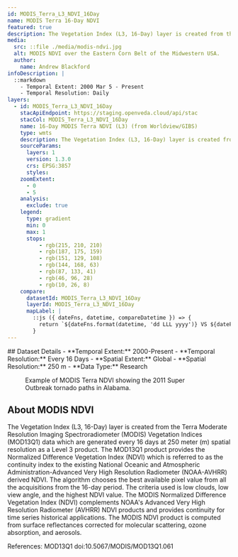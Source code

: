 ```yaml
---
id: MODIS_Terra_L3_NDVI_16Day
name: MODIS Terra 16-Day NDVI
featured: true
description: The Vegetation Index (L3, 16-Day) layer is created from the Terra Moderate Resolution Imaging Spectroradiometer (MODIS) Vegetation Indices (MOD13Q1) data which are generated every 16 days at 250 meter (m) spatial resolution as a Level 3 product.
media:
  src: ::file ./media/modis-ndvi.jpg
  alt: MODIS NDVI over the Eastern Corn Belt of the Midwestern USA.
  author:
    name: Andrew Blackford
infoDescription: |
  ::markdown
    - Temporal Extent: 2000 Mar 5 - Present
    - Temporal Resolution: Daily
layers:
  - id: MODIS_Terra_L3_NDVI_16Day
    stacApiEndpoint: https://staging.openveda.cloud/api/stac
    stacCol: MODIS_Terra_L3_NDVI_16Day
    name: 16-Day MODIS Terra NDVI (L3) (from Worldview/GIBS)
    type: wmts
    description: The Vegetation Index (L3, 16-Day) layer is created from the Terra Moderate Resolution Imaging Spectroradiometer (MODIS) Vegetation Indices (MOD13Q1) data which are generated every 16 days at 250 meter (m) spatial resolution as a Level 3 product.
    sourceParams:
      layers: 1
      version: 1.3.0
      crs: EPSG:3857
      styles:
    zoomExtent:
      - 0
      - 5
    analysis:
      exclude: true
    legend:
      type: gradient
      min: 0
      max: 1
      stops:
          - rgb(215, 210, 210)
          - rgb(187, 175, 159)
          - rgb(151, 129, 108)
          - rgb(144, 168, 63)
          - rgb(87, 133, 41)
          - rgb(46, 96, 28)
          - rgb(10, 26, 8)
    compare:
      datasetId: MODIS_Terra_L3_NDVI_16Day
      layerId: MODIS_Terra_L3_NDVI_16Day
      mapLabel: |
        ::js ({ dateFns, datetime, compareDatetime }) => {
          return `${dateFns.format(datetime, 'dd LLL yyyy')} VS ${dateFns.format(compareDatetime, 'dd LLL yyyy')}`;
        }
---
```


<Block>
  <Prose>
  ## Dataset Details
  - **Temporal Extent:** 2000-Present
  - **Temporal Resolution:** Every 16 Days
  - **Spatial Extent:** Global
  - **Spatial Resolution:** 250 m
  - **Data Type:** Research
  </Prose>
<Figure>
  <Map
    datasetId='MODIS_Terra_L3_NDVI_16Day'
    layerId='MODIS_Terra_L3_NDVI_16Day'
    dateTime='2011-04-28'
    zoom={8}
    center={[-95.37,29.76]}
  />
  <Caption
    attrAuthor='NASA'
    attrUrl='https://nasa.gov/'
  >
  Example of MODIS Terra NDVI showing the 2011 Super Outbreak tornado paths in Alabama.
  </Caption>
</Figure>
</Block>


<Block>
<Prose>

## About MODIS NDVI

The Vegetation Index (L3, 16-Day) layer is created from the Terra Moderate Resolution Imaging Spectroradiometer (MODIS) Vegetation Indices (MOD13Q1) data which are generated every 16 days at 250 meter (m) spatial resolution as a Level 3 product. The MOD13Q1 product provides the Normalized Difference Vegetation Index (NDVI) which is referred to as the continuity index to the existing National Oceanic and Atmospheric Administration-Advanced Very High Resolution Radiometer (NOAA-AVHRR) derived NDVI. The algorithm chooses the best available pixel value from all the acquisitions from the 16-day period. The criteria used is low clouds, low view angle, and the highest NDVI value. The MODIS Normalized Difference Vegetation Index (NDVI) complements NOAA's Advanced Very High Resolution Radiometer (AVHRR) NDVI products and provides continuity for time series historical applications. The MODIS NDVI product is computed from surface reflectances corrected for molecular scattering, ozone absorption, and aerosols.

References: MOD13Q1 doi:10.5067/MODIS/MOD13Q1.061

</Prose>
</Block>

